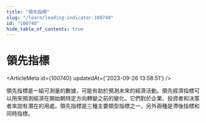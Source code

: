 ```yaml
---
title: "領先指標"
slug: "/learn/leading-indicator-100740"
id: "100740"
hide_table_of_contents: true
---
```



# 領先指標

<ArticleMeta id={100740} updatedAt={'2023-09-26 13:58:51'} />
<div className='border-solid border-b border-t-0 my-4 border-[var(--ifm-color-gray-300)]' />

領先指標是一組可測量的數據，可能有助於預測未來的經濟活動。領先經濟指標可以用來預測經濟在開始朝特定方向轉變之前的變化。它們對於企業、投資者和決策者來説有潛在的用處。領先指標是三種主要類型指標之一，另外兩種是滯後指標和同時指標。
